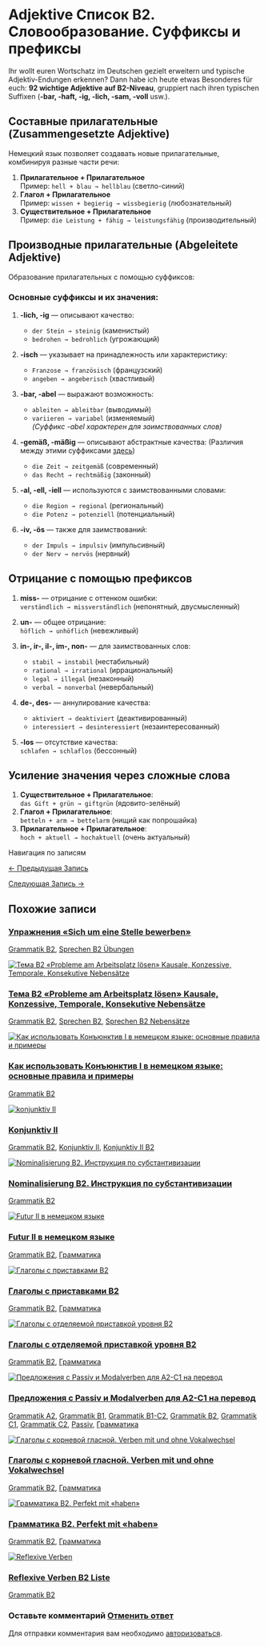 # Adjektive Список B2. Словообразование. Суффиксы и префиксы

<!-- Index: 1 | Date: 2025-06-24 20:57 +00:00 -->
<!-- Source: https://lerne-deutsch.ru/adjektive-b2-suffixe/ -->

Ihr wollt euren Wortschatz im Deutschen gezielt erweitern und typische Adjektiv-Endungen erkennen? Dann habe ich heute etwas Besonderes für euch: **92 wichtige Adjektive auf B2-Niveau**, gruppiert nach ihren typischen Suffixen (**-bar, -haft, -ig, -lich, -sam, -voll** usw.).

## Составные прилагательные (Zusammengesetzte Adjektive)

Немецкий язык позволяет создавать новые прилагательные, комбинируя разные части речи:

1. **Прилагательное + Прилагательное**  
   Пример: `hell + blau → hellblau` (светло-синий)
2. **Глагол + Прилагательное**  
   Пример: `wissen + begierig → wissbegierig` (любознательный)
3. **Существительное + Прилагательное**  
   Пример: `die Leistung + fähig → leistungsfähig` (производительный)

## Производные прилагательные (Abgeleitete Adjektive)

Образование прилагательных с помощью суффиксов:

### Основные суффиксы и их значения:

1. **-lich, -ig** — описывают качество:

   * `der Stein → steinig` (каменистый)
   * `bedrohen → bedrohlich` (угрожающий)
2. **-isch** — указывает на принадлежность или характеристику:

   * `Franzose → französisch` (французский)
   * `angeben → angeberisch` (хвастливый)
3. **-bar, -abel** — выражают возможность:

   * `ableiten → ableitbar` (выводимый)
   * `variieren → variabel` (изменяемый)  
     *(Суффикс -abel характерен для заимствованных слов)*
4. **-gemäß, -mäßig** — описывают абстрактные качества: (Различия между этими суффиксами [здесь](https://t.me/deutschstube/236))

   * `die Zeit → zeitgemäß` (современный)
   * `das Recht → rechtmäßig` (законный)
5. **-al, -ell, -iell** — используются с заимствованными словами:

   * `die Region → regional` (региональный)
   * `die Potenz → potenziell` (потенциальный)
6. **-iv, -ös** — также для заимствований:

   * `der Impuls → impulsiv` (импульсивный)
   * `der Nerv → nervös` (нервный)

## Отрицание с помощью префиксов

1. **miss-** — отрицание с оттенком ошибки:  
   `verständlich → missverständlich` (непонятный, двусмысленный)
2. **un-** — общее отрицание:  
   `höflich → unhöflich` (невежливый)
3. **in-, ir-, il-, im-, non-** — для заимствованных слов:

   * `stabil → instabil` (нестабильный)
   * `rational → irrational` (иррациональный)
   * `legal → illegal` (незаконный)
   * `verbal → nonverbal` (невербальный)
4. **de-, des-** — аннулирование качества:

   * `aktiviert → deaktiviert` (деактивированный)
   * `interessiert → desinteressiert` (незаинтересованный)
5. **-los** — отсутствие качества:  
   `schlafen → schlaflos` (бессонный)

## Усиление значения через сложные слова

1. **Существительное + Прилагательное**:  
   `das Gift + grün → giftgrün` (ядовито-зелёный)
2. **Глагол + Прилагательное**:  
   `betteln + arm → bettelarm` (нищий как попрошайка)
3. **Прилагательное + Прилагательное**:  
   `hoch + aktuell → hochaktuell` (очень актуальный)


Навигация по записям

[← Предыдущая Запись](https://lerne-deutsch.ru/sprechen-b2-%d0%b2%d0%be%d0%bf%d1%80%d0%be%d1%81%d1%8b-%d0%bf%d0%be-%d1%82%d0%b5%d0%bc%d0%b5-e-scooter-in-stadten/ "Sprechen B2. Вопросы по теме \"E-Scooter in Städten\"")

[Следующая Запись →](https://lerne-deutsch.ru/adjektive-mit-praposition-b2/ "Adjektive mit Präposition B2")

## Похожие записи

### [Упражнения «Sich um eine Stelle bewerben»](https://lerne-deutsch.ru/sich-um-eine-stelle-bewerben-ubungen/)

[Grammatik B2](https://lerne-deutsch.ru/category/b2-grammatik/), [Sprechen B2 Übungen](https://lerne-deutsch.ru/category/sprechen-b2-ubungen/)

[![Тема B2 «Probleme am Arbeitsplatz lösen» Kausale, Konzessive, Temporale, Konsekutive Nebensätze](https://lerne-deutsch.ru/wp-content/uploads/2024/08/firefox_EMpqBVYeSx.png)](https://lerne-deutsch.ru/nebensaetze-b2/)

### [Тема B2 «Probleme am Arbeitsplatz lösen» Kausale, Konzessive, Temporale, Konsekutive Nebensätze](https://lerne-deutsch.ru/nebensaetze-b2/)

[Grammatik B2](https://lerne-deutsch.ru/category/b2-grammatik/), [Sprechen B2](https://lerne-deutsch.ru/category/sprechen-b2/), [Sprechen B2 Nebensätze](https://lerne-deutsch.ru/category/sprechen-b2-nebensatze/)

[![Как использовать Конъюнктив I в немецком языке: основные правила и примеры](https://lerne-deutsch.ru/wp-content/uploads/2024/09/firefox_Ly26ieuB9i.png)](https://lerne-deutsch.ru/konjunktiv-1-grammatik-b2/)

### [Как использовать Конъюнктив I в немецком языке: основные правила и примеры](https://lerne-deutsch.ru/konjunktiv-1-grammatik-b2/)

[Grammatik B2](https://lerne-deutsch.ru/category/b2-grammatik/)

[![konjunktiv II](https://lerne-deutsch.ru/wp-content/uploads/2024/10/konjunktiv-II.png)](https://lerne-deutsch.ru/konjunktiv-ii/)

### [Konjunktiv II](https://lerne-deutsch.ru/konjunktiv-ii/)

[Grammatik B2](https://lerne-deutsch.ru/category/b2-grammatik/), [Konjunktiv II](https://lerne-deutsch.ru/category/konjunktiv-ii/), [Konjunktiv II B2](https://lerne-deutsch.ru/category/konjunktiv-ii-b2/)

[![Nominalisierung B2. Инструкция по субстантивизации](https://lerne-deutsch.ru/wp-content/uploads/2024/11/Nominalisierung.png)](https://lerne-deutsch.ru/nominalisierung-b2-anleitung/)

### [Nominalisierung B2. Инструкция по субстантивизации](https://lerne-deutsch.ru/nominalisierung-b2-anleitung/)

[Grammatik B2](https://lerne-deutsch.ru/category/b2-grammatik/)

[![Futur II в немецком языке](https://lerne-deutsch.ru/wp-content/uploads/2024/12/Futur-II.png)](https://lerne-deutsch.ru/futur-2/)

### [Futur II в немецком языке](https://lerne-deutsch.ru/futur-2/)

[Grammatik B2](https://lerne-deutsch.ru/category/b2-grammatik/), [Грамматика](https://lerne-deutsch.ru/category/grammatik/)

[![Глаголы с приставками B2](https://lerne-deutsch.ru/wp-content/uploads/2024/12/verben-mit-Prafix.png)](https://lerne-deutsch.ru/trennbare-verben-b2/)

### [Глаголы с приставками B2](https://lerne-deutsch.ru/trennbare-verben-b2/)

[Grammatik B2](https://lerne-deutsch.ru/category/b2-grammatik/), [Грамматика](https://lerne-deutsch.ru/category/grammatik/)

[![Глаголы с отделяемой приставкой уровня B2](https://lerne-deutsch.ru/wp-content/uploads/2024/12/Verben-mit-prafix-B2.png)](https://lerne-deutsch.ru/verben-mit-prafix-b2/)

### [Глаголы с отделяемой приставкой уровня B2](https://lerne-deutsch.ru/verben-mit-prafix-b2/)

[Grammatik B2](https://lerne-deutsch.ru/category/b2-grammatik/), [Грамматика](https://lerne-deutsch.ru/category/grammatik/)

[![Предложения с Passiv и Modalverben для A2-C1 на перевод](https://lerne-deutsch.ru/wp-content/uploads/2024/12/Passiv-mit-Modalverb.png)](https://lerne-deutsch.ru/passiv-modalverben-a2-c1/)

### [Предложения с Passiv и Modalverben для A2-C1 на перевод](https://lerne-deutsch.ru/passiv-modalverben-a2-c1/)

[Grammatik A2](https://lerne-deutsch.ru/category/grammatik-a2/), [Grammatik B1](https://lerne-deutsch.ru/category/grammatik-b1/), [Grammatik B1-C2](https://lerne-deutsch.ru/category/grammatik-b1-c2/), [Grammatik B2](https://lerne-deutsch.ru/category/b2-grammatik/), [Grammatik C1](https://lerne-deutsch.ru/category/grammatik-c1/), [Grammatik C2](https://lerne-deutsch.ru/category/grammatik-c2/), [Passiv](https://lerne-deutsch.ru/category/passiv/), [Грамматика](https://lerne-deutsch.ru/category/grammatik/)

[![Глаголы с корневой гласной. Verben mit und ohne Vokalwechsel](https://lerne-deutsch.ru/wp-content/uploads/2025/01/Verben-mit-und-ohne-Vokalwechsel.png)](https://lerne-deutsch.ru/verben-mit-und-ohne-vokalwechsel/)

### [Глаголы с корневой гласной. Verben mit und ohne Vokalwechsel](https://lerne-deutsch.ru/verben-mit-und-ohne-vokalwechsel/)

[Grammatik B2](https://lerne-deutsch.ru/category/b2-grammatik/), [Грамматика](https://lerne-deutsch.ru/category/grammatik/)

[![Грамматика B2. Perfekt mit «haben»](https://lerne-deutsch.ru/wp-content/uploads/2025/01/Грамматика-B2.-Perfekt-mit-haben.png)](https://lerne-deutsch.ru/perfekt-mit-haben-b2/)

### [Грамматика B2. Perfekt mit «haben»](https://lerne-deutsch.ru/perfekt-mit-haben-b2/)

[Grammatik B2](https://lerne-deutsch.ru/category/b2-grammatik/), [Грамматика](https://lerne-deutsch.ru/category/grammatik/)

[![Reflexive Verben](https://lerne-deutsch.ru/wp-content/uploads/2025/03/Reflexive-Verben.png)](https://lerne-deutsch.ru/reflexive-verben-b2-liste/)

### [Reflexive Verben B2 Liste](https://lerne-deutsch.ru/reflexive-verben-b2-liste/)

[Grammatik B2](https://lerne-deutsch.ru/category/b2-grammatik/)

### Оставьте комментарий [Отменить ответ](/adjektive-b2-suffixe/#respond)

Для отправки комментария вам необходимо [авторизоваться](https://lerne-deutsch.ru/my-account/?redirect_to=https%3A%2F%2Flerne-deutsch.ru%2Fadjektive-b2-suffixe%2F).